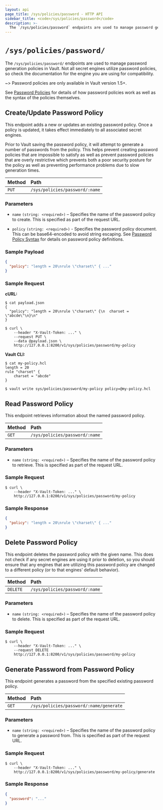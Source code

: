 ```yaml
---
layout: api
page_title: /sys/policies/password - HTTP API
sidebar_title: <code>/sys/policies/password</code>
description: >-
  The `/sys/policies/password` endpoints are used to manage password generation policies in Vault.
---
```


# `/sys/policies/password/`

The `/sys/policies/password/` endpoints are used to manage password generation policies in Vault.
Not all secret engines utilize password policies, so check the documentation for the engine you
are using for compatibility.

~> Password policies are only available in Vault version 1.5+.

See [Password Policies](/vault/docs/concepts/password-policies) for details of how password policies work
as well as the syntax of the policies themselves.

## Create/Update Password Policy

This endpoint adds a new or updates an existing password policy. Once a policy is updated,
it takes effect immediately to all associated secret engines.

Prior to Vault saving the password policy, it will attempt to generate a number of passwords
from the policy. This helps prevent creating password policies that are impossible to satisfy
as well as prevent password policies that are overly restrictive which prevents both a poor
security posture for the policy as well as preventing performance problems due to slow
generation times.

| Method | Path                           |
| :----- | :----------------------------- |
| `PUT`  | `/sys/policies/password/:name` |

### Parameters

- `name` `(string: <required>)` – Specifies the name of the password policy to create.
  This is specified as part of the request URL.

- `policy` `(string: <required>)` - Specifies the password policy document. This can be
  base64-encoded to avoid string escaping. See [Password Policy Syntax](#password-policy-syntax)
  for details on password policy definitions.

### Sample Payload

```json
{
  "policy": "length = 20\nrule \"charset\" { ..."
}
```

### Sample Request
**cURL:**
```shell
$ cat payload.json
{
  "policy": "length = 20\nrule \"charset\" {\n  charset = \"abcde\"\n}\n"
}

$ curl \
    --header "X-Vault-Token: ..." \
    --request PUT \
    --data @payload.json \
    http://127.0.0.1:8200/v1/sys/policies/password/my-policy
```

**Vault CLI:**
```shell
$ cat my-policy.hcl
length = 20
rule "charset" {
    charset = "abcde"
}

$ vault write sys/policies/password/my-policy policy=@my-policy.hcl
```

## Read Password Policy

This endpoint retrieves information about the named password policy.

| Method | Path                           |
| :----- | :----------------------------- |
| `GET`  | `/sys/policies/password/:name` |

### Parameters

- `name` `(string: <required>)` – Specifies the name of the password policy to retrieve.
  This is specified as part of the request URL.

### Sample Request

```shell
$ curl \
    --header "X-Vault-Token: ..." \
    http://127.0.0.1:8200/v1/sys/policies/password/my-policy
```

### Sample Response
```json
{
  "policy": "length = 20\nrule \"charset\" { ..."
}
```

## Delete Password Policy

This endpoint deletes the password policy with the given name. This does not check if any
secret engines are using it prior to deletion, so you should ensure that any engines that
are utilizing this password policy are changed to a different policy (or to that engines'
default behavior).

| Method | Path                           |
| :----- | :----------------------------- |
| `DELETE`  | `/sys/policies/password/:name` |

### Parameters

- `name` `(string: <required>)` – Specifies the name of the password policy to delete.
  This is specified as part of the request URL.

### Sample Request

```shell
$ curl \
    --header "X-Vault-Token: ..." \
    --request DELETE
    http://127.0.0.1:8200/v1/sys/policies/password/my-policy
```

## Generate Password from Password Policy

This endpoint generates a password from the specified existing password policy.

| Method | Path                           |
| :----- | :----------------------------- |
| `GET`  | `/sys/policies/password/:name/generate` |

### Parameters

- `name` `(string: <required>)` – Specifies the name of the password policy to generate
  a password from. This is specified as part of the request URL.

### Sample Request

```shell
$ curl \
    --header "X-Vault-Token: ..." \
    http://127.0.0.1:8200/v1/sys/policies/password/my-policy/generate
```

### Sample Response
```json
{
  "password": "..."
}
```
